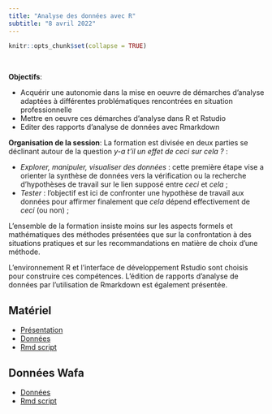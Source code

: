 ```yaml
---
title: "Analyse des données avec R"
subtitle: "8 avril 2022"
---
```


```r
knitr::opts_chunk$set(collapse = TRUE)
```

&nbsp;

**Objectifs**: 

* Acquérir une autonomie dans la mise en oeuvre de
démarches d'analyse adaptées à différentes
problématiques rencontrées en situation professionnelle
* Mettre en oeuvre ces démarches d'analyse dans R et Rstudio
* Editer des rapports d'analyse de données avec Rmarkdown

**Organisation de la session**: La formation est divisée en deux parties se déclinant autour de la question *y-a t'il un effet de ceci sur cela ?* : 

* *Explorer, manipuler, visualiser des données* : cette première étape vise a orienter la synthèse de données vers la vérification ou la recherche d'hypothèses de travail sur le lien supposé entre *ceci* et *cela*  ;
* *Tester* : l'objectif est ici de confronter une hypothèse de travail aux données pour affirmer finalement que *cela* dépend effectivement de *ceci* (ou non) ; 

L'ensemble de la formation insiste moins sur les aspects formels et mathématiques des méthodes présentées que sur la confrontation à des situations pratiques et sur les recommandations en matière de choix d'une méthode. 

L'environnement R et l'interface de développement Rstudio sont choisis pour construire ces compétences. L'édition de rapports d'analyse de données par l'utilisation de Rmarkdown est également présentée.  

## Matériel

* [Présentation](./teaching/html/slides_FC_fruit.html) 
* [Données](./teaching/data/FC/fruit.txt)
* [Rmd script](./teaching/scripts/FC_fruit.Rmd)   

## Données Wafa

* [Données](./teaching/data/FC/aporg_Yffiniac.txt)
* [Rmd script](./teaching/scripts/FC_wafa.Rmd)   
